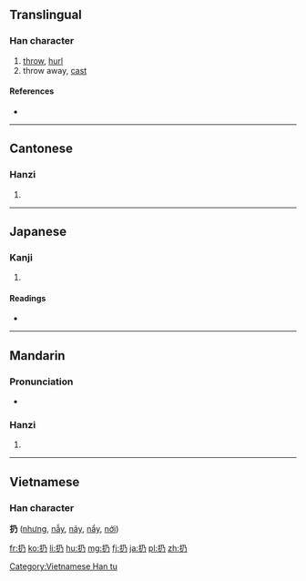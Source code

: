 ==Translingual==

===Han character===
{{Han char|rn=64|rad=手|as=02|sn=5|four=5702<sub>7</sub>|canj=手弓竹尸 (QNHS)}}

# [[throw]], [[hurl]]
# throw away, [[cast]]

====References====
* {{Han ref|kx=0417.130|dkj=11782|dj=0764.010|hdz=31828.010|uh=6254|ud=25172|bh=A5B5|bd=42421}}

----

==Cantonese==

===Hanzi===
{{yue-hanzi|jyut=|y=wing4, ying4}}

# {{defn|lang=yue|sort=手02}}

----

==Japanese==

===Kanji===
{{ja-kanji|grade=|rs=手02}}

# {{defn|lang=ja|sort=手02}}

====Readings====
* {{ja-readings|on=じょう (jō), にょう (nyō)|kun=[[よる]] (yoru), [[ふれる]] (fureru), [[すてる]] (suteru)}}

----

==Mandarin==

===Pronunciation===
* {{audio|Zh-reng.ogg|Audio}}

===Hanzi===
{{cmn-hanzi|pin=[[rēng]] ([[reng1]]), [[rèng]] ([[reng4]])|wg=jeng<sup>1</sup>, jeng<sup>4</sup>}}
#{{defn|lang=cmn|sort=手02}}

----

==Vietnamese==
===Han character===
'''扔''' ([[nhưng]], [[nẫy]], [[nảy]], [[nẩy]], [[nới]])

[[Category:Vietnamese Han tu]]

[[fr:扔]]
[[ko:扔]]
[[li:扔]]
[[hu:扔]]
[[mg:扔]]
[[fj:扔]]
[[ja:扔]]
[[pl:扔]]
[[zh:扔]]